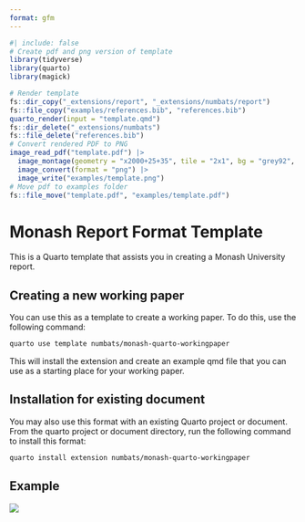 ```yaml
---
format: gfm
---
```


<!-- README.md is generated from README.qmd. Please edit that file -->

```r
#| include: false
# Create pdf and png version of template
library(tidyverse)
library(quarto)
library(magick)

# Render template
fs::dir_copy("_extensions/report", "_extensions/numbats/report")
fs::file_copy("examples/references.bib", "references.bib")
quarto_render(input = "template.qmd")
fs::dir_delete("_extensions/numbats")
fs::file_delete("references.bib")
# Convert rendered PDF to PNG
image_read_pdf("template.pdf") |>
  image_montage(geometry = "x2000+25+35", tile = "2x1", bg = "grey92", shadow = TRUE) |>
  image_convert(format = "png") |>
  image_write("examples/template.png")
# Move pdf to examples folder
fs::file_move("template.pdf", "examples/template.pdf")
```

# Monash Report Format Template

This is a Quarto template that assists you in creating a Monash University report.

## Creating a new working paper

You can use this as a template to create a working paper.
To do this, use the following command:

```bash
quarto use template numbats/monash-quarto-workingpaper
```

This will install the extension and create an example qmd file that you can use as a starting place for your working paper.

## Installation for existing document

You may also use this format with an existing Quarto project or document.
From the quarto project or document directory, run the following command to install this format:

```bash
quarto install extension numbats/monash-quarto-workingpaper
```

## Example

[![](examples/template.png)](examples/template.pdf)
